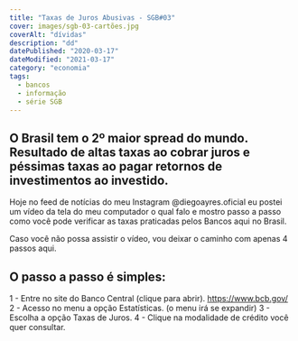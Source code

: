 ```yaml
---
title: "Taxas de Juros Abusivas - SGB#03"
cover: images/sgb-03-cartões.jpg
coverAlt: "dívidas"
description: "dd"
datePublished: "2020-03-17"
dateModified: "2021-03-17"
category: "economia"
tags:
  - bancos
  - informação
  - série SGB
---
```


## O Brasil tem o 2º maior spread do mundo. Resultado de altas taxas ao cobrar juros e péssimas taxas ao pagar retornos de investimentos ao investido. 


Hoje no feed de notícias do meu Instagram @diegoayres.oficial eu postei um vídeo da tela do meu computador o qual falo e mostro passo a passo como você  pode verificar as taxas praticadas pelos Bancos aqui no Brasil.

Caso você não possa assistir o vídeo, vou deixar o caminho com apenas 4 passos aqui.


## O passo a passo é simples:

1 - Entre no site do Banco Central (clique para abrir). https://www.bcb.gov/
2 - Acesso no menu a opção Estatísticas. (o menu irá se expandir)
3 - Escolha a opção Taxas de Juros.
4 - Clique na modalidade de crédito você quer consultar.